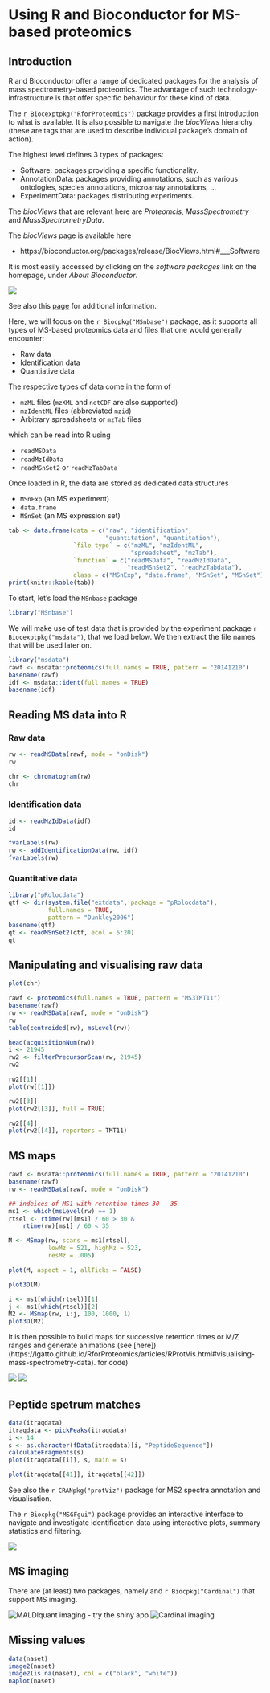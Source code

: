 # Using R and Bioconductor for MS-based proteomics

## Introduction

R and Bioconductor offer a range of dedicated packages for the
analysis of mass spectrometry-based proteomics. The advantage of such
technology-infrastructure is that offer specific behaviour for these
kind of data.

The `r Biocexptpkg("RforProteomics")` package provides a first
introduction to what is available. It is also possible to navigate the
*biocViews* hierarchy (these are tags that are used to describe
individual package's domain of action).

The highest level defines 3 types of packages:

- Software: packages providing a specific functionality.
- AnnotationData: packages providing annotations, such as various
  ontologies, species annotations, microarray annotations, ...
- ExperimentData: packages distributing experiments.

The *biocViews* that are relevant here are *Proteomcis*,
*MassSpectrometry* and *MassSpectrometryData*.

The *biocViews* page is available here

- https://bioconductor.org/packages/release/BiocViews.html#___Software

It is most easily accessed by clicking on the *software packages* link
on the homepage, under *About Bioconductor*.

![](./img/biocwww.png)

See also
this [page](https://bioconductor.org/developers/how-to/biocViews/) for
additional information.

Here, we will focus on the `r Biocpkg("MSnbase")` package, as it
supports all types of MS-based proteomics data and files that one
would generally encounter:

- Raw data
- Identification data
- Quantiative data

The respective types of data come in the form of

- `mzML` files (`mzXML` and `netCDF` are also supported)
- `mzIdentML` files (abbreviated `mzid`)
- Arbitrary spreadsheets or `mzTab` files

which can be read into R using

- `readMSData`
- `readMzIdData`
- `readMSnSet2` or `readMzTabData`

Once loaded in R, the data are stored as dedicated data structures

- `MSnExp` (an MS experiment)
- `data.frame`
- `MSnSet` (an MS expression set)


```r
tab <- data.frame(data = c("raw", "identification",
						   "quantitation", "quantitation"),
				  `file type` = c("mzML", "mzIdentML",
								  "spreadsheet", "mzTab"),
				  `function` = c("readMSData", "readMzIdData",
								 "readMSnSet2", "readMzTabdata"),
				  class = c("MSnExp", "data.frame", "MSnSet", "MSnSet"))
print(knitr::kable(tab))
```

To start, let's load the `MSnbase` package

```r
library("MSnbase")
```

We will make use of test data that is provided by the experiment
package `r Biocexptpkg("msdata")`, that we load below. We then extract
the file names that will be used later on.

```r
library("msdata")
rawf <- msdata::proteomics(full.names = TRUE, pattern = "20141210")
basename(rawf)
idf <- msdata::ident(full.names = TRUE)
basename(idf)
```

## Reading MS data into R

### Raw data

```r
rw <- readMSData(rawf, mode = "onDisk")
rw
```

```r
chr <- chromatogram(rw)
chr
```
### Identification data

```r
id <- readMzIdData(idf)
id
```

```r
fvarLabels(rw)
rw <- addIdentificationData(rw, idf)
fvarLabels(rw)
```

### Quantitative data

```r
library("pRolocdata")
qtf <- dir(system.file("extdata", package = "pRolocdata"),
		   full.names = TRUE,
		   pattern = "Dunkley2006")
basename(qtf)
qt <- readMSnSet2(qtf, ecol = 5:20)
qt
```

## Manipulating and visualising raw data

```r
plot(chr)
```

```r
rawf <- proteomics(full.names = TRUE, pattern = "MS3TMT11")
basename(rawf)
rw <- readMSData(rawf, mode = "onDisk")
rw
table(centroided(rw), msLevel(rw))
```

```r
head(acquisitionNum(rw))
i <- 21945
rw2 <- filterPrecursorScan(rw, 21945)
rw2
```

```r
rw2[[1]]
plot(rw[[1]])
```

```r
rw2[[3]]
plot(rw2[[3]], full = TRUE)
```

```r
rw2[[4]]
plot(rw2[[4]], reporters = TMT11)
```

## MS maps

```r
rawf <- msdata::proteomics(full.names = TRUE, pattern = "20141210")
basename(rawf)
rw <- readMSData(rawf, mode = "onDisk")

## indeices of MS1 with retention times 30 - 35
ms1 <- which(msLevel(rw) == 1)
rtsel <- rtime(rw)[ms1] / 60 > 30 &
	rtime(rw)[ms1] / 60 < 35

M <- MSmap(rw, scans = ms1[rtsel],
		   lowMz = 521, highMz = 523,
		   resMz = .005)
```

```r
plot(M, aspect = 1, allTicks = FALSE)
```

```r
plot3D(M)
```

```r
i <- ms1[which(rtsel)][1]
j <- ms1[which(rtsel)][2]
M2 <- MSmap(rw, i:j, 100, 1000, 1)
plot3D(M2)
```

It is then possible to build maps for successive retention times or
M/Z ranges and generate animations (see
[here])(https://lgatto.github.io/RforProteomics/articles/RProtVis.html#visualising-mass-spectrometry-data).
for code)

![](https://lgatto.github.io/RforProteomics/articles/figures/msanim1.gif)
![](https://lgatto.github.io/RforProteomics/articles/figures/msanim2.gif)

## Peptide spetrum matches

```r
data(itraqdata)
itraqdata <- pickPeaks(itraqdata)
i <- 14
s <- as.character(fData(itraqdata)[i, "PeptideSequence"])
calculateFragments(s)
plot(itraqdata[[i]], s, main = s)
```

```r
plot(itraqdata[[41]], itraqdata[[42]])
```

See also the `r CRANpkg("protViz")` package for MS2 spectra annotation
and visualisation.

The `r Biocpkg("MSGFgui")` package provides an interactive interface
to navigate and investigate identification data using interactive
plots, summary statistics and filtering.

![](https://lgatto.github.io/RforProteomics/articles/figures/MSGFgui.png)


## MS imaging

There are (at least) two packages, namely
and `r Biocpkg("Cardinal")` that support MS imaging.

![MALDIquant imaging - try the [shiny app](https://sgibb.shinyapps.io/ims-shiny/)](./img/mqmsi-1.png)
![Cardinal imaging](./img/mqmsi-1.png)



## Missing values

```r
data(naset)
image2(naset)
image2(is.na(naset), col = c("black", "white"))
naplot(naset)
```
